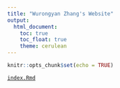 ```yaml
---
title: "Wurongyan Zhang's Website"
output: 
  html_document:
    toc: true
    toc_float: true
    theme: cerulean
---
```


```r
knitr::opts_chunk$set(echo = TRUE)
```


[`index.Rmd`](resources/index.Rmd)












